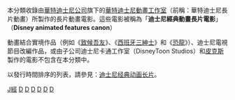 本分類收錄由[[華特迪士尼公司|華特迪士尼公司]]旗下的[[華特迪士尼動畫工作室|華特迪士尼動畫工作室]]（前稱：華特迪士尼長片動畫）所製作的長片動畫電影。這些電影被稱為「'''迪士尼經典動畫長片電影'''」（'''Disney animated features canon'''）

動畫結合實境作品（例如《[[致候吾友|致候吾友]]》、《[[西班牙三紳士|西班牙三紳士]]》和《[[恐龍_(電影)|恐龍]]》）、迪士尼電視節目改編作品，或由子公司迪士尼卡通工作室（DisneyToon Studios）和[[皮克斯|皮克斯]]製作的電影不包含在本分類中。

以發行時間排序的列表，請參見：[[迪士尼经典动画长片|迪士尼经典动画长片]]。

[[Category:迪士尼動畫|J經]]
[[Category:動畫長片電影|D]]
[[Category:動畫奇幻電影|D]]
[[Category:动画喜剧片|D]]
[[Category:動畫冒險電影|D]]
[[Category:美國動畫電影|D]]
[[Category:動畫歌舞片|D]]